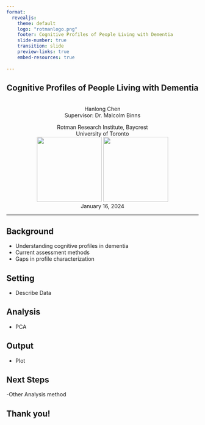 ```yaml
---
format:
  revealjs:
    theme: default
    logo: "rotmanlogo.png"
    footer: Cognitive Profiles of People Living with Dementia
    slide-number: true
    transition: slide
    preview-links: true
    embed-resources: true
    
---
```


::: {style="text-align: center;"}
## Cognitive Profiles of People Living with Dementia

\
Hanlong Chen\
Supervisor: Dr. Malcolm Binns

Rotman Research Institute, Baycrest\
University of Toronto\
![](rotmanlogo.png){width="170"} ![](uoft1.png){width="170"}\
January 16, 2024
:::

------------------------------------------------------------------------

## Background

-   Understanding cognitive profiles in dementia
-   Current assessment methods
-   Gaps in profile characterization

## Setting

-   Describe Data

## Analysis

-   PCA\

## Output

-   Plot

## Next Steps

-Other Analysis method

## Thank you!
